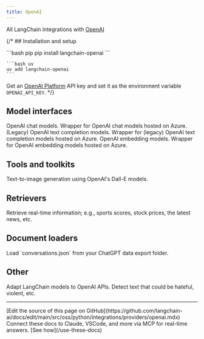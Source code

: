 ```yaml
---
title: OpenAI
---
```


All LangChain integrations with [OpenAI](https://en.wikipedia.org/wiki/OpenAI)

{/* ## Installation and setup

<CodeGroup>
    ```bash pip
    pip install langchain-openai
    ```

    ```bash uv
    uv add langchain-openai
    ```
</CodeGroup>

Get an [OpenAI Platform](https://platform.openai.com/docs/overview) API key and set it as the environment variable `OPENAI_API_KEY`. */}

## Model interfaces

<Columns cols={2}>
    <Card title="ChatOpenAI" href="/oss/python/integrations/chat/openai" cta="Get started" icon="message" arrow>
        OpenAI chat models.
    </Card>
    <Card title="AzureChatOpenAI" href="/oss/python/integrations/chat/azure_chat_openai" cta="Get started" icon="microsoft" arrow>
        Wrapper for OpenAI chat models hosted on Azure.
    </Card>
    <Card title="OpenAI" href="/oss/python/integrations/llms/openai" cta="Get started" icon="i-cursor" arrow>
        (Legacy) OpenAI text completion models.
    </Card>
    <Card title="AzureOpenAI" href="/oss/python/integrations/llms/azure_openai" cta="Get started" icon="microsoft" arrow>
        Wrapper for (legacy) OpenAI text completion models hosted on Azure.
    </Card>
    <Card title="OpenAIEmbeddings" href="/oss/python/integrations/text_embedding/openai" cta="Get started" icon="layer-group" arrow>
        OpenAI embedding models.
    </Card>
    <Card title="AzureOpenAIEmbeddings" href="/oss/python/integrations/text_embedding/azure_openai.mdx" cta="Get started" icon="microsoft" arrow>
        Wrapper for OpenAI embedding models hosted on Azure.
    </Card>
</Columns>

## Tools and toolkits
<Columns cols={2}>
    <Card title="Dall-E Image Generator" href="/oss/python/integrations/tools/dalle_image_generator" cta="Get started" icon="image" arrow>
        Text-to-image generation using OpenAI's Dall-E models.
    </Card>
</Columns>

## Retrievers

<Columns cols={2}>
    <Card title="ChatGPTPluginRetriever" href="/oss/python/integrations/retrievers/chatgpt-plugin" cta="Get started" icon="download" arrow>
        Retrieve real-time information; e.g., sports scores, stock prices, the latest news, etc.
    </Card>
</Columns>

## Document loaders

<Columns cols={2}>
    <Card title="ChatGPTLoader" href="/oss/python/integrations/document_loaders/chatgpt_loader" cta="Get started" icon="file" arrow>
        Load `conversations.json` from your ChatGPT data export folder.
    </Card>
</Columns>

## Other

<Columns cols={2}>
    <Card title="Adapter" href="/oss/python/integrations/adapters/openai" cta="Get started" icon="arrows-left-right" arrow>
        Adapt LangChain models to OpenAI APIs.
    </Card>
    <Card title="OpenAIModerationChain" href="https://python.langchain.com/v0.1/docs/guides/productionization/safety/moderation" cta="Get started" icon="link" arrow>
        Detect text that could be hateful, violent, etc.
    </Card>
</Columns>

---

<Callout icon="pen-to-square" iconType="regular">
    [Edit the source of this page on GitHub](https://github.com/langchain-ai/docs/edit/main/src/oss/python/integrations/providers/openai.mdx)
</Callout>
<Tip icon="terminal" iconType="regular">
    Connect these docs to Claude, VSCode, and more via MCP for    real-time answers. [See how](/use-these-docs)
</Tip>
